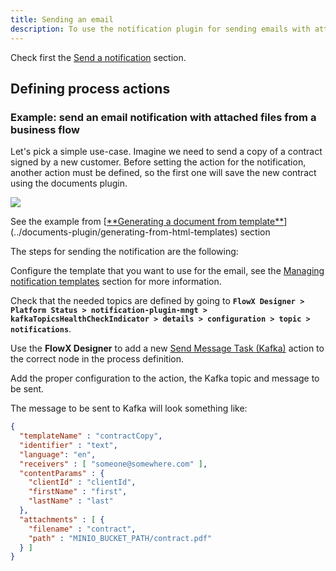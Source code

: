 ```yaml
---
title: Sending an email
description: To use the notification plugin for sending emails with attachments, you must define the same topic configuration as for sending regular notifications. A notification template must be created, and the corresponding Kafka topics must be defined.
---
```


<Check>

Check first the [Send a notification](./sending-a-notification) section.

</Check>

## **Defining process actions**

### Example: send an email notification with attached files from a business flow

Let's pick a simple use-case. Imagine we need to send a copy of a contract signed by a new customer. Before setting the action for the notification, another action must be defined, so the first one will save the new contract using the documents plugin.

<Frame>

![](https://s3.eu-west-1.amazonaws.com/docx.flowx.ai/platform-deep-dive/send_email_notif_attach.jpeg)

</Frame>

<Card>
See the example from [<u>**Generating a document from template**</u>](../documents-plugin/generating-from-html-templates) section 
</Card>

The steps for sending the notification are the following:

<Steps>

<Step>

Configure the template that you want to use for the email, see the [Managing notification templates](./managing-notification-templates) section for more information.

</Step>

<Step>

Check that the needed topics are defined by going to **`FlowX Designer > Platform Status > notification-plugin-mngt > kafkaTopicsHealthCheckIndicator > details > configuration > topic > notifications`**.


</Step>

<Step>

Use the **FlowX Designer** to add a new [Send Message Task (Kafka)](../../../../building-blocks/node/message-send-received-task-node#send-message-task) action to the correct node in the process definition.

</Step>

<Step>

Add the proper configuration to the action, the Kafka topic and message to be sent.

</Step>

</Steps>

The message to be sent to Kafka will look something like:

```json
{
  "templateName" : "contractCopy",
  "identifier" : "text",
  "language": "en",
  "receivers" : [ "someone@somewhere.com" ],
  "contentParams" : {
    "clientId" : "clientId",
    "firstName" : "first",
    "lastName" : "last"
  },
  "attachments" : [ {
    "filename" : "contract",
    "path" : "MINIO_BUCKET_PATH/contract.pdf"
  } ]
}
```